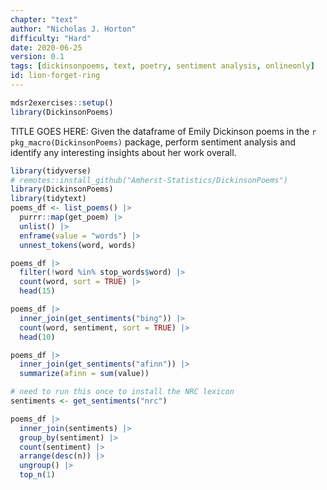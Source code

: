 ```yaml
---
chapter: "text"
author: "Nicholas J. Horton"
difficulty: "Hard"
date: 2020-06-25 
version: 0.1
tags: [dickinsonpoems, text, poetry, sentiment analysis, onlineonly]
id: lion-forget-ring
---
```


```r
mdsr2exercises::setup()
library(DickinsonPoems)
```

TITLE GOES HERE: Given the dataframe of Emily Dickinson poems in the `r pkg_macro(DickinsonPoems)` package, perform sentiment analysis and identify any interesting insights about her work overall.  

```r
library(tidyverse)
# remotes::install_github("Amherst-Statistics/DickinsonPoems")
library(DickinsonPoems)
library(tidytext)
poems_df <- list_poems() |>
  purrr::map(get_poem) |>
  unlist() |>
  enframe(value = "words") |>
  unnest_tokens(word, words)
```

<!--begin-answer-->

```r
poems_df |>
  filter(!word %in% stop_words$word) |>
  count(word, sort = TRUE) |>
  head(15)

poems_df |>
  inner_join(get_sentiments("bing")) |>
  count(word, sentiment, sort = TRUE) |>
  head(10)

poems_df |>
  inner_join(get_sentiments("afinn")) |>
  summarize(afinn = sum(value))
```

```r
# need to run this once to install the NRC lexicon
sentiments <- get_sentiments("nrc")
```

```r
poems_df |>
  inner_join(sentiments) |>
  group_by(sentiment) |>
  count(sentiment) |>
  arrange(desc(n)) |>
  ungroup() |>
  top_n(1)
```

<!--end-answer-->



